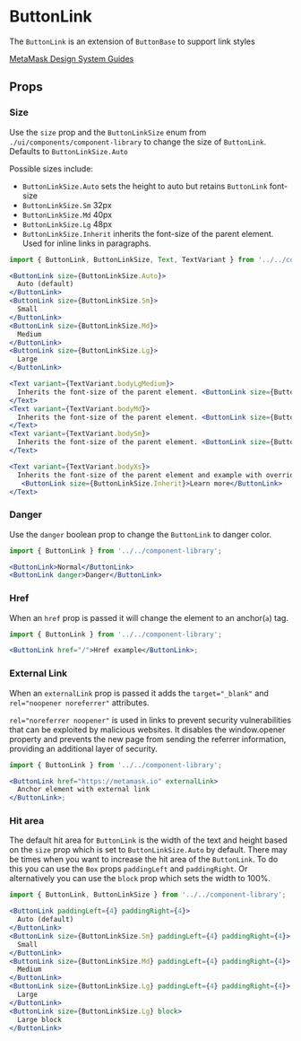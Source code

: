 

# ButtonLink

The `ButtonLink` is an extension of `ButtonBase` to support link styles

[MetaMask Design System Guides](https://www.notion.so/MetaMask-Design-System-Guides-Design-f86ecc914d6b4eb6873a122b83c12940)

<Canvas>
  <Story id="components-componentlibrary-buttonlink--default-story" />
</Canvas>

## Props

<ArgsTable of={ButtonLink} />

### Size

Use the `size` prop and the `ButtonLinkSize` enum from `./ui/components/component-library` to change the size of `ButtonLink`. Defaults to `ButtonLinkSize.Auto`

Possible sizes include:

- `ButtonLinkSize.Auto` sets the height to auto but retains `ButtonLink` font-size
- `ButtonLinkSize.Sm` 32px
- `ButtonLinkSize.Md` 40px
- `ButtonLinkSize.Lg` 48px
- `ButtonLinkSize.Inherit` inherits the font-size of the parent element. Used for inline links in paragraphs.

<Canvas>
  <Story id="components-componentlibrary-buttonlink--size-story" />
</Canvas>

```jsx
import { ButtonLink, ButtonLinkSize, Text, TextVariant } from '../../component-library';

<ButtonLink size={ButtonLinkSize.Auto}>
  Auto (default)
</ButtonLink>
<ButtonLink size={ButtonLinkSize.Sm}>
  Small
</ButtonLink>
<ButtonLink size={ButtonLinkSize.Md}>
  Medium
</ButtonLink>
<ButtonLink size={ButtonLinkSize.Lg}>
  Large
</ButtonLink>

<Text variant={TextVariant.bodyLgMedium}>
  Inherits the font-size of the parent element. <ButtonLink size={ButtonLinkSize.Inherit}>Learn more</ButtonLink>
</Text>
<Text variant={TextVariant.bodyMd}>
  Inherits the font-size of the parent element. <ButtonLink size={ButtonLinkSize.Inherit}>Learn more</ButtonLink>
</Text>
<Text variant={TextVariant.bodySm}>
  Inherits the font-size of the parent element. <ButtonLink size={ButtonLinkSize.Inherit}>Learn more</ButtonLink>
</Text>

<Text variant={TextVariant.bodyXs}>
  Inherits the font-size of the parent element and example with override for a success color.
   <ButtonLink size={ButtonLinkSize.Inherit}>Learn more</ButtonLink>
</Text>
```

### Danger

Use the `danger` boolean prop to change the `ButtonLink` to danger color.

<Canvas>
  <Story id="components-componentlibrary-buttonlink--danger" />
</Canvas>

```jsx
import { ButtonLink } from '../../component-library';

<ButtonLink>Normal</ButtonLink>
<ButtonLink danger>Danger</ButtonLink>
```

### Href

When an `href` prop is passed it will change the element to an anchor(`a`) tag.

<Canvas>
  <Story id="components-componentlibrary-buttonlink--href" />
</Canvas>

```jsx
import { ButtonLink } from '../../component-library';

<ButtonLink href="/">Href example</ButtonLink>;
```

### External Link

When an `externalLink` prop is passed it adds the `target="_blank"` and `rel="noopener noreferrer"` attributes.

`rel="noreferrer noopener"` is used in links to prevent security vulnerabilities that can be exploited by malicious websites. It disables the window.opener property and prevents the new page from sending the referrer information, providing an additional layer of security.

<Canvas>
  <Story id="components-componentlibrary-buttonlink--external-link" />
</Canvas>

```jsx
import { ButtonLink } from '../../component-library';

<ButtonLink href="https://metamask.io" externalLink>
  Anchor element with external link
</ButtonLink>;
```

### Hit area

The default hit area for `ButtonLink` is the width of the text and height based on the `size` prop which is set to `ButtonLinkSize.Auto` by default. There may be times when you want to increase the hit area of the `ButtonLink`. To do this you can use the `Box` props `paddingLeft` and `paddingRight`. Or alternatively you can use the `block` prop which sets the width to 100%.

<Canvas>
  <Story id="components-componentlibrary-buttonlink--hit-area" />
</Canvas>

```jsx
import { ButtonLink, ButtonLinkSize } from '../../component-library';

<ButtonLink paddingLeft={4} paddingRight={4}>
  Auto (default)
</ButtonLink>
<ButtonLink size={ButtonLinkSize.Sm} paddingLeft={4} paddingRight={4}>
  Small
</ButtonLink>
<ButtonLink size={ButtonLinkSize.Md} paddingLeft={4} paddingRight={4}>
  Medium
</ButtonLink>
<ButtonLink size={ButtonLinkSize.Lg} paddingLeft={4} paddingRight={4}>
  Large
</ButtonLink>
<ButtonLink size={ButtonLinkSize.Lg} block>
  Large block
</ButtonLink>
```
